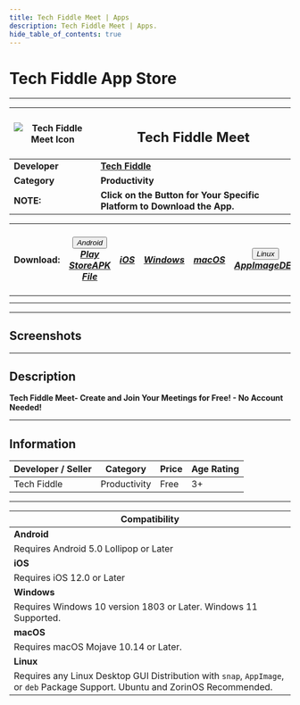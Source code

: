 ```yaml
---
title: Tech Fiddle Meet | Apps
description: Tech Fiddle Meet | Apps.
hide_table_of_contents: true
---
```


# Tech Fiddle App Store

---

| ![Tech Fiddle Meet Icon](https://cdn.jsdelivr.net/gh/Comp-Labs/cdn/img/apps/comp-labs-meet/icon.png) | <h2>Tech Fiddle Meet</h2>                                               |
| ---------------------------------------------------------------------------------------------------- | ----------------------------------------------------------------------- |
| **Developer**                                                                                        | [**Tech Fiddle**](https://complabs.in/apps)                             |
| **Category**                                                                                         | **Productivity**                                                        |
| **NOTE:**                                                                                            | **Click on the Button for Your Specific Platform to Download the App.** |

| **Download:** | <div className="appsDropdown disabled"><button className="disabled button button--primary"><i className="fa-brands fa-android" /> Android <i className="fa-solid fa-caret-down" /></button><div className="disabled appsDropdown-content"><a className="disabled" href="#">Play Store</a><a className="disabled" href="#">APK File</a></div></div> | <a href="#" target="_blank" rel="noopener noreferrer" className="button button--primary disabled"><i className="fa-brands fa-app-store-ios" /> iOS</a> | <a href="https://github.com/Comp-Labs/comp-labs-meet/releases/latest/download/comp-labs-meet.exe" target="_blank" rel="noopener noreferrer" className="button button--primary"><i className="fa-brands fa-windows" /> Windows</a> | <a href="https://github.com/Comp-Labs/comp-labs-meet/releases/latest/download/comp-labs-meet.dmg" target="_blank" rel="noopener noreferrer" className="button button--primary"><i className="fa-brands fa-apple" /> macOS</a> | <div className="appsDropdown"><button className="button button--primary"><i className="fa-brands fa-linux" /> Linux <i className="fa-solid fa-caret-down" /></button><div className="appsDropdown-content"><a href="https://github.com/Comp-Labs/comp-labs-meet/releases/latest/download/comp-labs-meet-x86_64.AppImage">AppImage</a><a href="https://github.com/Comp-Labs/comp-labs-meet/releases/latest/download/comp-labs-meet-amd64.deb">DEB</a></div></div> | [![Get it from the Snap Store](https://snapcraft.io/static/images/badges/en/snap-store-black.svg)](https://snapcraft.io/comp-labs-meet) |
| :-----------: | :------------------------------------------------------------------------------------------------------------------------------------------------------------------------------------------------------------------------------------------------------------------------------------------------------------------------------------------------: | :----------------------------------------------------------------------------------------------------------------------------------------------------: | :-------------------------------------------------------------------------------------------------------------------------------------------------------------------------------------------------------------------------------: | :---------------------------------------------------------------------------------------------------------------------------------------------------------------------------------------------------------------------------: | :--------------------------------------------------------------------------------------------------------------------------------------------------------------------------------------------------------------------------------------------------------------------------------------------------------------------------------------------------------------------------------------------------------------------------------------------------------------: | :-------------------------------------------------------------------------------------------------------------------------------------: |
|               |                                                                                                                                                                                                                                                                                                                                                    |                                                                                                                                                        |                                                                                                                                                                                                                                   |                                                                                                                                                                                                                               |                                                                                                                                                                                                                                                                                                                                                                                                                                                                  |
|               |                                                                                                                                                                                                                                                                                                                                                    |                                                                                                                                                        |                                                                                                                                                                                                                                   |                                                                                                                                                                                                                               |                                                                                                                                                                                                                                                                                                                                                                                                                                                                  |

---

## Screenshots

<Tabs className="unique-tabs" groupId="screenshot-os" queryString>
  <TabItem value="android" label="Android">
    <ShowcaseCarousel
      aspectRatio={6000 / 4000}
      sites={[
        {
          name: "Android Screenshot 1",
          image: "https://cdn.jsdelivr.net/gh/Comp-Labs/cdn/img/default.jpg",
          url: "",
        },
        {
          name: "Android Screenshot 2",
          image: "https://cdn.jsdelivr.net/gh/Comp-Labs/cdn/img/default.jpg",
          url: "",
        },
        {
          name: "Android Screenshot 3",
          image: "https://cdn.jsdelivr.net/gh/Comp-Labs/cdn/img/default.jpg",
          url: "",
        },
      ]}
    />
  </TabItem>
  <TabItem value="ios" label="iOS">
    <ShowcaseCarousel
      aspectRatio={6000 / 4000}
      sites={[
        {
          name: "iOS Screenshot 1",
          image: "https://cdn.jsdelivr.net/gh/Comp-Labs/cdn/img/default.jpg",
          url: "",
        },
        {
          name: "iOS Screenshot 2",
          image: "https://cdn.jsdelivr.net/gh/Comp-Labs/cdn/img/default.jpg",
          url: "",
        },
        {
          name: "iOS Screenshot 3",
          image: "https://cdn.jsdelivr.net/gh/Comp-Labs/cdn/img/default.jpg",
          url: "",
        },
      ]}
    />
  </TabItem>
  <TabItem value="windows" label="Windows">
    <ShowcaseCarousel
      aspectRatio={6000 / 4000}
      sites={[
        {
          name: "Windows Screenshot 1",
          image:
            "https://cdn.jsdelivr.net/gh/Comp-Labs/cdn/img/apps/comp-labs-meet/win-snap-1.jpg",
          url: "",
        },
        {
          name: "Windows Screenshot 2",
          image:
            "https://cdn.jsdelivr.net/gh/Comp-Labs/cdn/img/apps/comp-labs-meet/win-snap-2.jpg",
          url: "",
        },
        {
          name: "Windows Screenshot 3",
          image:
            "https://cdn.jsdelivr.net/gh/Comp-Labs/cdn/img/apps/comp-labs-meet/win-snap-3.jpg",
          url: "",
        },
      ]}
    />
  </TabItem>
  <TabItem value="macos" label="macOS">
    <ShowcaseCarousel
      aspectRatio={6000 / 4000}
      sites={[
        {
          name: "macOS Screenshot 1",
          image: "https://cdn.jsdelivr.net/gh/Comp-Labs/cdn/img/default.jpg",
          url: "",
        },
        {
          name: "macOS Screenshot 2",
          image: "https://cdn.jsdelivr.net/gh/Comp-Labs/cdn/img/default.jpg",
          url: "",
        },
        {
          name: "macOS Screenshot 3",
          image: "https://cdn.jsdelivr.net/gh/Comp-Labs/cdn/img/default.jpg",
          url: "",
        },
      ]}
    />
  </TabItem>
  <TabItem value="linux" label="Linux">
    <ShowcaseCarousel
      aspectRatio={799 / 636}
      sites={[
        {
          name: "Linux Screenshot 1",
          image:
            "https://cdn.jsdelivr.net/gh/Comp-Labs/cdn/img/apps/comp-labs-meet/linux-snap-1.png",
          url: "",
        },
        {
          name: "Linux Screenshot 2",
          image:
            "https://cdn.jsdelivr.net/gh/Comp-Labs/cdn/img/apps/comp-labs-meet/linux-snap-2.png",
          url: "",
        },
        {
          name: "Linux Screenshot 3",
          image:
            "https://cdn.jsdelivr.net/gh/Comp-Labs/cdn/img/apps/comp-labs-meet/linux-snap-3.png",
          url: "",
        },
      ]}
    />
  </TabItem>
</Tabs>

---

## Description

**Tech Fiddle Meet- Create and Join Your Meetings for Free! - No Account Needed!**

---

## Information

| Developer / Seller | Category     | Price | Age Rating |
| ------------------ | ------------ | ----- | ---------- |
| Tech Fiddle        | Productivity | Free  | 3+         |

---

| **Compatibility**                                                                                                              |
| ------------------------------------------------------------------------------------------------------------------------------ |
| **Android**                                                                                                                    |
| Requires Android 5.0 Lollipop or Later                                                                                         |
| **iOS**                                                                                                                        |
| Requires iOS 12.0 or Later                                                                                                     |
| **Windows**                                                                                                                    |
| Requires Windows 10 version 1803 or Later. Windows 11 Supported.                                                               |
| **macOS**                                                                                                                      |
| Requires macOS Mojave 10.14 or Later.                                                                                          |
| **Linux**                                                                                                                      |
| Requires any Linux Desktop GUI Distribution with `snap`, `AppImage`, or `deb` Package Support. Ubuntu and ZorinOS Recommended. |

